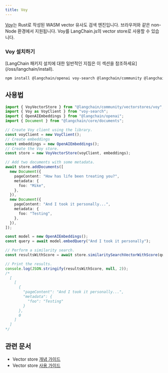```yaml
---
title: Voy
---
```


[Voy](https://github.com/tantaraio/voy)는 Rust로 작성된 WASM vector 유사도 검색 엔진입니다.
브라우저와 같은 non-Node 환경에서 지원됩니다. Voy를 LangChain.js의 vector store로 사용할 수 있습니다.

### Voy 설치하기

<Tip>
[LangChain 패키지 설치에 대한 일반적인 지침은 이 섹션을 참조하세요](/oss/langchain/install).
</Tip>

```bash npm
npm install @langchain/openai voy-search @langchain/community @langchain/core
```

## 사용법

```typescript
import { VoyVectorStore } from "@langchain/community/vectorstores/voy";
import { Voy as VoyClient } from "voy-search";
import { OpenAIEmbeddings } from "@langchain/openai";
import { Document } from "@langchain/core/documents";

// Create Voy client using the library.
const voyClient = new VoyClient();
// Create embeddings
const embeddings = new OpenAIEmbeddings();
// Create the Voy store.
const store = new VoyVectorStore(voyClient, embeddings);

// Add two documents with some metadata.
await store.addDocuments([
  new Document({
    pageContent: "How has life been treating you?",
    metadata: {
      foo: "Mike",
    },
  }),
  new Document({
    pageContent: "And I took it personally...",
    metadata: {
      foo: "Testing",
    },
  }),
]);

const model = new OpenAIEmbeddings();
const query = await model.embedQuery("And I took it personally");

// Perform a similarity search.
const resultsWithScore = await store.similaritySearchVectorWithScore(query, 1);

// Print the results.
console.log(JSON.stringify(resultsWithScore, null, 2));
/*
  [
    [
      {
        "pageContent": "And I took it personally...",
        "metadata": {
          "foo": "Testing"
        }
      },
      0
    ]
  ]
*/
```

## 관련 문서

- Vector store [개념 가이드](/oss/integrations/vectorstores)
- Vector store [사용 가이드](/oss/integrations/vectorstores)